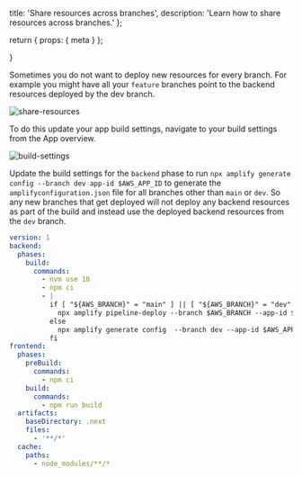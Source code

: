   title: 'Share resources across branches',
  description: 'Learn how to share resources across branches.'
};

  return {
    props: {
      meta
    }
  };

}

Sometimes you do not want to deploy new resources for every branch. For example you might have all your `feature` branches point to the backend resources deployed by the dev branch.

![share-resources](/images/gen2/fullstack-branching/share-resources.png)

To do this update your app build settings, navigate to your build settings from the App overview.

![build-settings](/images/gen2/fullstack-branching/build-settings.png)

Update the build settings for the `backend` phase to run `npx amplify generate config --branch dev app-id $AWS_APP_ID` to generate the `amplifyconfiguration.json` file for all branches other than `main` or `dev`. So any new branches that get deployed will not deploy any backend resources as part of the build and instead use the deployed backend resources from the `dev` branch.

```yaml
version: 1
backend:
  phases:
    build:
      commands:
        - nvm use 18
        - npm ci
        - |
          if [ "${AWS_BRANCH}" = "main" ] || [ "${AWS_BRANCH}" = "dev" ]; then 
            npx amplify pipeline-deploy --branch $AWS_BRANCH --app-id $AWS_APP_ID 
          else
            npx amplify generate config  --branch dev --app-id $AWS_APP_ID 
          fi
frontend:
  phases:
    preBuild:
      commands:
        - npm ci
    build:
      commands:
        - npm run build
  artifacts:
    baseDirectory: .next
    files:
      - '**/*'
  cache:
    paths:
      - node_modules/**/*
```
